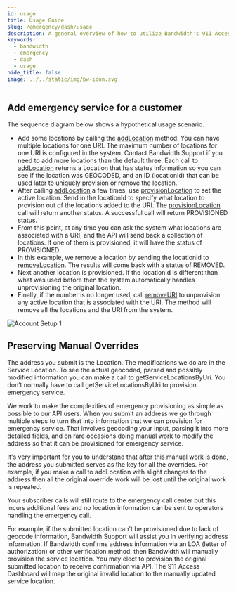 ---
id: usage
title: Usage Guide
slug: /emergency/dash/usage
description: A general overview of how to utilize Bandwidth's 911 Access Dashboard API
keywords:
  - bandwidth
  - emergency
  - dash
  - usage
hide_title: false
image: ../../static/img/bw-icon.svg
---

## Add emergency service for a customer

The sequence diagram below shows a hypothetical usage scenario.

  * Add some locations by calling the [addLocation](/apis/dash#operation/addLocation) method. You can have multiple locations for one URI. The maximum number of locations for one URI is configured in the system. Contact Bandwidth Support if you need to add more locations than the default three. Each call to [addLocation](/apis/dash#operation/addLocation) returns a Location that has status information so you can see if the location was GEOCODED, and an ID (locationId) that can be used later to uniquely provision or remove the location.
  * After calling [addLocation](/apis/dash#operation/addLocation) a few times, use [provisionLocation](/apis/dash#operation/provisionLocation) to set the active location. Send in the locationId to specify what location to provision out of the locations added to the URI. The [provisionLocation](/apis/dash#operation/provisionLocation) call will return another status. A successful call will return PROVISIONED status.
  * From this point, at any time you can ask the system what locations are associated with a URI, and the API will send back a collection of locations. If one of them is provisioned, it will have the status of PROVISIONED.
  * In this example, we remove a location by sending the locationId to [removeLocation](/apis/dash#operation/removeLocation). The results will come back with a status of REMOVED.
  * Next another location is provisioned. If the locationId is different than what was used before then the system automatically handles unprovisioning the original location.
  * Finally, if the number is no longer used, call [removeURI](/apis/dash#operation/removeLocation) to unprovision any active location that is associated with the URI. The method will remove all the locations and the URI from the system.

![Account Setup 1](@site/static/img/docs-diagrams/emergency/dash-usage-scenario.png)

## Preserving Manual Overrides

The address you submit is the Location. The modifications we do are in the Service Location. To see the actual geocoded, parsed and possibly modified information you can make a call to getServiceLocationsByUri. You don’t normally have to call getServiceLocationsByUri to provision emergency service.

We work to make the complexities of emergency provisioning as simple as possible to our API users. When you submit an address we go through multiple steps to turn that into information that we can provision for emergency service. That involves geocoding your input, parsing it into more detailed fields, and on rare occasions doing manual work to modify the address so that it can be provisioned for emergency service.

It's very important for you to understand that after this manual work is done, the address you submitted serves as the key for all the overrides. For example, if you make a call to addLocation with slight changes to the address then all the original override work will be lost until the original work is repeated.

Your subscriber calls will still route to the emergency call center but this incurs additional fees and no location information can be sent to operators handling the emergency call.

For example, if the submitted location can't be provisioned due to lack of geocode information, Bandwidth Support will assist you in verifying address information. If Bandwidth confirms address information via an LOA (letter of authorization) or other verification method, then Bandwidth will manually provision the service location. You may elect to provision the original submitted location to receive confirmation via API. The 911 Access Dashboard will map the original invalid location to the manually updated service location.
